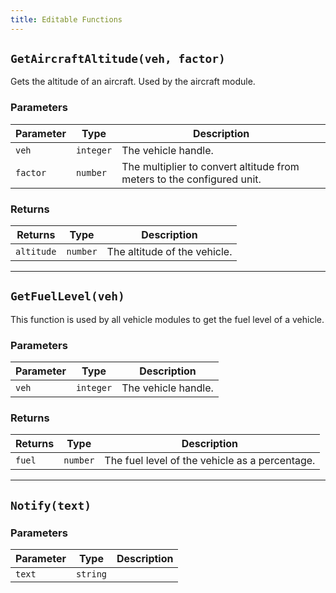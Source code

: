 ```yaml
---
title: Editable Functions
---
```


## `GetAircraftAltitude(veh, factor)`
Gets the altitude of an aircraft. Used by the aircraft module.

### Parameters
| Parameter | Type | Description |
| --- | --- | --- |
| `veh` | `integer` | The vehicle handle. |
| `factor` | `number` | The multiplier to convert altitude from meters to the configured unit. |

### Returns
| Returns | Type | Description |
| --- | --- | --- |
| `altitude` | `number` | The altitude of the vehicle. |

---

## `GetFuelLevel(veh)`
This function is used by all vehicle modules to get the fuel level of a vehicle.

### Parameters
| Parameter | Type | Description |
| --- | --- | --- |
| `veh` | `integer` | The vehicle handle. |

### Returns
| Returns | Type | Description |
| --- | --- | --- |
| `fuel` | `number` | The fuel level of the vehicle as a percentage. |

---

## `Notify(text)`

### Parameters
| Parameter | Type | Description |
| --- | --- | --- |
| `text` | `string` |  |

